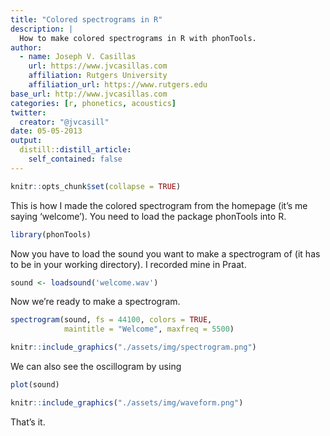 ```yaml
---
title: "Colored spectrograms in R"
description: |
  How to make colored spectrograms in R with phonTools.
author:
  - name: Joseph V. Casillas 
    url: https://www.jvcasillas.com
    affiliation: Rutgers University
    affiliation_url: https://www.rutgers.edu
base_url: http://www.jvcasillas.com
categories: [r, phonetics, acoustics]
twitter:
  creator: "@jvcasill"
date: 05-05-2013
output:
  distill::distill_article:
    self_contained: false
---
```


```r
knitr::opts_chunk$set(collapse = TRUE)
```

This is how I made the colored spectrogram from the homepage (it's me saying 'welcome'). You need to load the package phonTools into R.


```r
library(phonTools)
```

Now you have to load the sound you want to make a spectrogram of (it has to be in your working directory). I recorded mine in Praat.

```r
sound <- loadsound('welcome.wav')
```

Now we're ready to make a spectrogram.

```r
spectrogram(sound, fs = 44100, colors = TRUE, 
            maintitle = "Welcome", maxfreq = 5500)
```

```r
knitr::include_graphics("./assets/img/spectrogram.png")
```
We can also see the oscillogram by using

```r
plot(sound)
```

```r
knitr::include_graphics("./assets/img/waveform.png")
```

That's it. 

